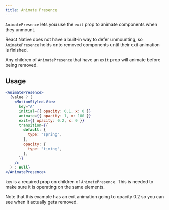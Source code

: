 ```yaml
---
title: Animate Presence
---
```


`AnimatePresence` lets you use the `exit` prop to animate components when they unmount.

React Native does not have a built-in way to defer unmounting, so `AnimatePresence` holds onto removed components until their exit animation is finished.

Any children of `AnimatePresence` that have an `exit` prop will animate before being removed.

## Usage


  ```jsx
  <AnimatePresence>
    {value ? (
      <MotionStyled.View
        key="A"
        initial={{ opacity: 0.1, x: 0 }}
        animate={{ opacity: 1, x: 100 }}
        exit={{ opacity: 0.2, x: 0 }}
        transition={{
          default: {
            type: "spring",
          },
          opacity: {
            type: "timing",
          },
        }}
      />
    ) : null}
  </AnimatePresence>
  ```


`key` is a required prop on children of `AnimatePresence`. This is needed to make sure it is operating on the same elements.

Note that this example has an exit animation going to opacity 0.2 so you can see when it actually gets removed.
